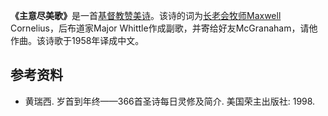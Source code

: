 {{Infobox hymn
| Name           = 主意尽美歌
| OriName        = ''Not Now, But In the Coming Years''
| OtherNames     = 
| WordsBy        = Maxwell Cornelius和Major Whittle
| MusicBy        = McGranaham
| Image          = 
| Produced       = 
| Published      = 
| OrigLanguage   = [[英语|英语]]
| TranslatedBy   = 
| TranslatedPub  = 
| Beat           = 4/4、3/4
| Section        = 2或5+副歌
| TradMelodyName = 
| Audio          = 
}}
'''《主意尽美歌》'''是一首[[基督教|基督教]][[赞美诗|赞美诗]]。该诗的词为[[长老会|长老会]][[牧师|牧师]]Maxwell Cornelius，后布道家Major Whittle作成副歌，并寄给好友McGranaham，请他作曲。该诗歌于1958年译成中文。

==参考资料==
*黄瑞西. 岁首到年终——366首圣诗每日灵修及简介. 美国荣主出版社: 1998.

{{赞美诗新编}}